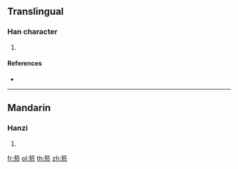 {{character info/new}}
==Translingual==

===Han character===
{{Han char|rn=118|rad=竹|as=08|sn=14|four=88233|canj=HYSY}}

# {{defn|Han|sort=竹08}}

====References====
* {{Han ref|kx=0887.030|dkj=26121|dj=1315.020|hdz=52985.110|uh=7B8A|ud=31626|bh=E350|bd=58192}}

----

==Mandarin==

===Hanzi===
{{cmn-hanzi|pin=[[yū]] ([[yu1]])|wg=yü<sup>1</sup>}}

# {{defn|lang=cmn|sort=竹08}}

[[fr:箊]]
[[pl:箊]]
[[th:箊]]
[[zh:箊]]